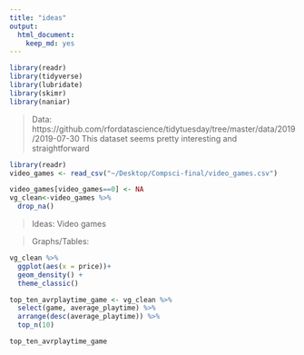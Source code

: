 ```yaml
---
title: "ideas"
output: 
  html_document:
    keep_md: yes
---
```

```r
library(readr)
library(tidyverse)
library(lubridate)
library(skimr) 
library(naniar) 
```

> Data: 
https://github.com/rfordatascience/tidytuesday/tree/master/data/2019/2019-07-30
This dataset seems pretty interesting and straightforward

```r
library(readr)
video_games <- read_csv("~/Desktop/Compsci-final/video_games.csv")

video_games[video_games==0] <- NA
vg_clean<-video_games %>% 
  drop_na() 
```

> Ideas:
Video games

> Graphs/Tables:

```r
vg_clean %>% 
  ggplot(aes(x = price))+
  geom_density() +
  theme_classic()

top_ten_avrplaytime_game <- vg_clean %>% 
  select(game, average_playtime) %>% 
  arrange(desc(average_playtime)) %>% 
  top_n(10)

top_ten_avrplaytime_game
```


